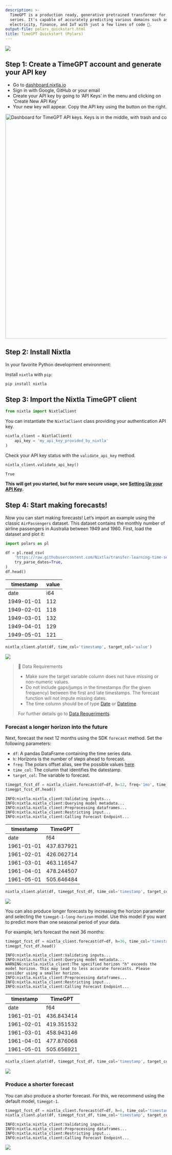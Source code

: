 ```yaml
---
description: >-
  TimeGPT is a production ready, generative pretrained transformer for time
  series. It's capable of accurately predicting various domains such as retail,
  electricity, finance, and IoT with just a few lines of code 🚀.
output-file: polars_quickstart.html
title: TimeGPT Quickstart (Polars)
---
```



[![](https://colab.research.google.com/assets/colab-badge.svg)](https://colab.research.google.com/github/Nixtla/nixtla/blob/main/nbs/docs/getting-started/21_polars_quickstart.ipynb)

## Step 1: Create a TimeGPT account and generate your API key

-   Go to [dashboard.nixtla.io](https://dashboard.nixtla.io/)
-   Sign in with Google, GitHub or your email
-   Create your API key by going to ‘API Keys’ in the menu and clicking
    on ‘Create New API Key’
-   Your new key will appear. Copy the API key using the button on the
    right.

<img src="https://github.com/Nixtla/nixtla/blob/main/nbs/img/dashboard.png?raw=true" alt="Dashboard for TimeGPT API keys. Keys is in the middle, with trash and copy buttons on the right." width="700" />

## Step 2: Install Nixtla

In your favorite Python development environment:

Install `nixtla` with `pip`:

```shell
pip install nixtla
```

## Step 3: Import the Nixtla TimeGPT client

```python
from nixtla import NixtlaClient
```

You can instantiate the `NixtlaClient` class providing your
authentication API key.

```python
nixtla_client = NixtlaClient(
    api_key = 'my_api_key_provided_by_nixtla'
)
```

Check your API key status with the `validate_api_key` method.

```python
nixtla_client.validate_api_key()
```

``` text
True
```

**This will get you started, but for more secure usage, see [Setting Up
your API
Key](https://docs.nixtla.io/docs/getting-started-setting_up_your_api_key).**

## Step 4: Start making forecasts!

Now you can start making forecasts! Let’s import an example using the
classic `AirPassengers` dataset. This dataset contains the monthly
number of airline passengers in Australia between 1949 and 1960. First,
load the dataset and plot it:

```python
import polars as pl
```


```python
df = pl.read_csv(
    'https://raw.githubusercontent.com/Nixtla/transfer-learning-time-series/main/datasets/air_passengers.csv',
    try_parse_dates=True,
)
df.head()
```

| timestamp  | value |
|------------|-------|
| date       | i64   |
| 1949-01-01 | 112   |
| 1949-02-01 | 118   |
| 1949-03-01 | 132   |
| 1949-04-01 | 129   |
| 1949-05-01 | 121   |

```python
nixtla_client.plot(df, time_col='timestamp', target_col='value')
```

![](/nixtla/docs/getting-started/21_polars_quickstart_files/figure-markdown_strict/cell-8-output-1.png)

> 📘 Data Requirements
>
> -   Make sure the target variable column does not have missing or
>     non-numeric values.
> -   Do not include gaps/jumps in the timestamps (for the given
>     frequency) between the first and late timestamps. The forecast
>     function will not impute missing dates.
> -   The time column should be of type
>     [Date](https://docs.pola.rs/api/python/stable/reference/api/polars.datatypes.Date.html)
>     or
>     [Datetime](https://docs.pola.rs/api/python/stable/reference/api/polars.datatypes.Datetime.html).
>
> For further details go to [Data
> Requeriments](https://docs.nixtla.io/docs/getting-started-data_requirements).

### Forecast a longer horizon into the future

Next, forecast the next 12 months using the SDK `forecast` method. Set
the following parameters:

-   `df`: A pandas DataFrame containing the time series data.
-   `h`: Horizons is the number of steps ahead to forecast.
-   `freq`: The polars offset alias, see the possible values
    [here](https://docs.pola.rs/api/python/stable/reference/expressions/api/polars.Expr.dt.offset_by.html).
-   `time_col`: The column that identifies the datestamp.
-   `target_col`: The variable to forecast.

```python
timegpt_fcst_df = nixtla_client.forecast(df=df, h=12, freq='1mo', time_col='timestamp', target_col='value')
timegpt_fcst_df.head()
```

``` text
INFO:nixtla.nixtla_client:Validating inputs...
INFO:nixtla.nixtla_client:Querying model metadata...
INFO:nixtla.nixtla_client:Preprocessing dataframes...
INFO:nixtla.nixtla_client:Restricting input...
INFO:nixtla.nixtla_client:Calling Forecast Endpoint...
```

| timestamp  | TimeGPT    |
|------------|------------|
| date       | f64        |
| 1961-01-01 | 437.837921 |
| 1961-02-01 | 426.062714 |
| 1961-03-01 | 463.116547 |
| 1961-04-01 | 478.244507 |
| 1961-05-01 | 505.646484 |

```python
nixtla_client.plot(df, timegpt_fcst_df, time_col='timestamp', target_col='value')
```

![](/nixtla/docs/getting-started/21_polars_quickstart_files/figure-markdown_strict/cell-10-output-1.png)

You can also produce longer forecasts by increasing the horizon
parameter and selecting the `timegpt-1-long-horizon` model. Use this
model if you want to predict more than one seasonal period of your data.

For example, let’s forecast the next 36 months:

```python
timegpt_fcst_df = nixtla_client.forecast(df=df, h=36, time_col='timestamp', target_col='value', freq='1mo', model='timegpt-1-long-horizon')
timegpt_fcst_df.head()
```

``` text
INFO:nixtla.nixtla_client:Validating inputs...
INFO:nixtla.nixtla_client:Querying model metadata...
WARNING:nixtla.nixtla_client:The specified horizon "h" exceeds the model horizon. This may lead to less accurate forecasts. Please consider using a smaller horizon.
INFO:nixtla.nixtla_client:Preprocessing dataframes...
INFO:nixtla.nixtla_client:Restricting input...
INFO:nixtla.nixtla_client:Calling Forecast Endpoint...
```

| timestamp  | TimeGPT    |
|------------|------------|
| date       | f64        |
| 1961-01-01 | 436.843414 |
| 1961-02-01 | 419.351532 |
| 1961-03-01 | 458.943146 |
| 1961-04-01 | 477.876068 |
| 1961-05-01 | 505.656921 |

```python
nixtla_client.plot(df, timegpt_fcst_df, time_col='timestamp', target_col='value')
```

![](/nixtla/docs/getting-started/21_polars_quickstart_files/figure-markdown_strict/cell-12-output-1.png)

### Produce a shorter forecast

You can also produce a shorter forecast. For this, we recommend using
the default model, `timegpt-1`.

```python
timegpt_fcst_df = nixtla_client.forecast(df=df, h=6, time_col='timestamp', target_col='value', freq='1mo')
nixtla_client.plot(df, timegpt_fcst_df, time_col='timestamp', target_col='value')
```

``` text
INFO:nixtla.nixtla_client:Validating inputs...
INFO:nixtla.nixtla_client:Preprocessing dataframes...
INFO:nixtla.nixtla_client:Restricting input...
INFO:nixtla.nixtla_client:Calling Forecast Endpoint...
```

![](/nixtla/docs/getting-started/21_polars_quickstart_files/figure-markdown_strict/cell-13-output-2.png)


